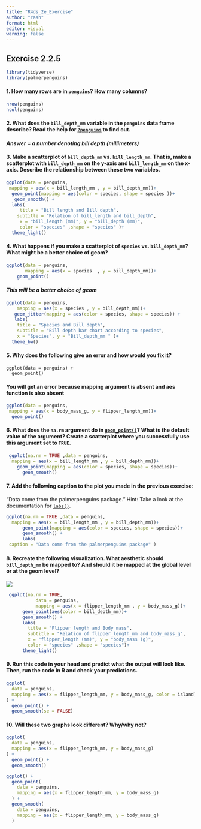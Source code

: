 ```yaml
---
title: "R4ds_2e_Exercise"
author: "Yash"
format: html
editor: visual
warning: false
---
```


## Exercise 2.2.5

```r
library(tidyverse)
library(palmerpenguins)
```

#### 1. How many rows are in `penguins`? How many columns?

```r
nrow(penguins)
ncol(penguins) 
```

#### 2. What does the `bill_depth_mm` variable in the `penguins` data frame describe? Read the help for [`?penguins`](https://allisonhorst.github.io/palmerpenguins/reference/penguins.html) to find out.

#### *Answer = a number denoting bill depth (millimeters)*

#### 3. Make a scatterplot of `bill_depth_mm` vs. `bill_length_mm`. That is, make a scatterplot with `bill_depth_mm` on the y-axis and `bill_length_mm` on the x-axis. Describe the relationship between these two variables.

```r
ggplot(data = penguins,
 mapping = aes(x = bill_length_mm , y = bill_depth_mm))+
  geom_point(mapping = aes(color = species, shape = species ))+ 
   geom_smooth() +
  labs(
     title = "Bill length and Bill depth",
    subtitle = "Relation of bill_length and bill_depth",
     x = "bill_length (mm)", y = "bill_depth (mm)",
     color = "species" ,shape = "species" )+  
  theme_light()
```

#### 4. What happens if you make a scatterplot of `species` vs. `bill_depth_mm`? What might be a better choice of geom?

```r
ggplot(data = penguins,
       mapping = aes(x = species  , y = bill_depth_mm))+
    geom_point()
```

#### *This will be a better choice of geom*

```r
ggplot(data = penguins,
    mapping = aes(x = species , y = bill_depth_mm))+
   geom_jitter(mapping = aes(color = species, shape = species)) +
   labs(
    title = "Species and Bill depth",
    subtitle = "Bill depth bar chart according to species",
    x = "Species", y = "Bill_depth_mm " )+  
  theme_bw()    
```

#### 5. Why does the following give an error and how would you fix it?

```         
ggplot(data = penguins) + 
  geom_point()
```

#### You will get an error because mapping argument is absent and aes function is also absent

```r
ggplot(data = penguins,
 mapping = aes(x = body_mass_g, y = flipper_length_mm))+
  geom_point()
```

#### 6. What does the `na.rm` argument do in [`geom_point()`](https://ggplot2.tidyverse.org/reference/geom_point.html)? What is the default value of the argument? Create a scatterplot where you successfully use this argument set to `TRUE`.

```r
 ggplot(na.rm = TRUE ,data = penguins,
  mapping = aes(x = bill_length_mm , y = bill_depth_mm))+
    geom_point(mapping = aes(color = species, shape = species))+
      geom_smooth()
```

#### 7. Add the following caption to the plot you made in the previous exercise:

"Data come from the palmerpenguins package." Hint: Take a look at the documentation for [`labs()`](https://ggplot2.tidyverse.org/reference/labs.html).

```r
ggplot(na.rm = TRUE ,data = penguins,
  mapping = aes(x = bill_length_mm , y = bill_depth_mm))+
      geom_point(mapping = aes(color = species, shape = species))+
      geom_smooth() +
      labs(
 caption = "Data come from the palmerpenguins package" )
```

#### 8. Recreate the following visualization. What aesthetic should `bill_depth_mm` be mapped to? And should it be mapped at the global level or at the geom level?

![](images/unnamed-chunk-17-1.png)

```r
 ggplot(na.rm = TRUE,
           data = penguins,
           mapping = aes(x = flipper_length_mm , y = body_mass_g))+
      geom_point(aes(color = bill_depth_mm))+ 
      geom_smooth() +
      labs(
        title = "Flipper length and Body mass",
        subtitle = "Relation of flipper_length_mm and body_mass_g",
        x = "flipper_length (mm)", y = "body_mass (g)",
        color = "species" ,shape = "species")+  
      theme_light()
```

#### 9. Run this code in your head and predict what the output will look like. Then, run the code in R and check your predictions.

```r
ggplot(
  data = penguins,
  mapping = aes(x = flipper_length_mm, y = body_mass_g, color = island)
) +
  geom_point() +
  geom_smooth(se = FALSE)
```

#### 10. Will these two graphs look different? Why/why not?

```r
ggplot(
  data = penguins,
  mapping = aes(x = flipper_length_mm, y = body_mass_g)
) +
  geom_point() +
  geom_smooth()

ggplot() +
  geom_point(
    data = penguins,
    mapping = aes(x = flipper_length_mm, y = body_mass_g)
  ) +
  geom_smooth(
    data = penguins,
    mapping = aes(x = flipper_length_mm, y = body_mass_g)
  )
```
